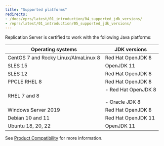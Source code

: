 ```yaml
---
title: "Supported platforms"
redirects:
- /docs/eprs/latest/01_introduction/04_supported_jdk_versions/
- /eprs/latest/01_introduction/05_supported_jdk_versions/
---
```


Replication Server is certified to work with the following Java platforms:

| Operating systems                       | JDK versions                                                                                                          |
| --------------------------------------- | ------------------------------------------------------------------------------------------------------------------------- |
| CentOS 7 and Rocky Linux/AlmaLinux 8    | Red Hat OpenJDK 8                                                                                               |
| SLES 15                                 | OpenJDK 11                                                               | 
| SLES 12                                 | Red Hat OpenJDK 8                                                                                               |
| PPCLE RHEL 8                            | Red Hat OpenJDK 8 |
| RHEL 7 and 8                            |  -   Red Hat OpenJDK 8     <br /> <br /> -   Oracle JDK 8     <br />         |
| Windows Server 2019                     | Red Hat OpenJDK 8                                                                                          |
| Debian 10 and 11                        | Red Hat OpenJDK 11                                                                          |               
| Ubuntu 18, 20, 22                        | OpenJDK 11                                                        |

See [Product Compatibility](https://www.enterprisedb.com/platform-compatibility#eprs) for more information.
